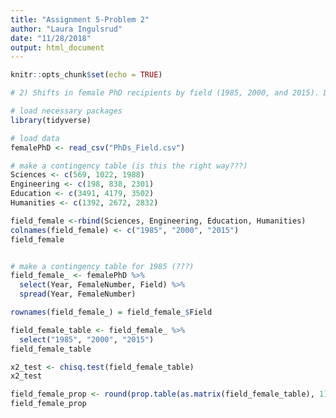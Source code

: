 ```yaml
---
title: "Assignment 5-Problem 2"
author: "Laura Ingulsrud"
date: "11/28/2018"
output: html_document
---
```


```r
knitr::opts_chunk$set(echo = TRUE)

# 2) Shifts in female PhD recipients by field (1985, 2000, and 2015). Describe if and how there was a shift in PhDs awarded to females in four fields (Physical and Earth Sciences, Engineering, Education, and Humanities & Arts) in 1985, 2000, and 2015. Describe your results statistically, in a graph or table, and in text. Note: There are several ways that you can interpret this question. You are invited to decide which you think is/are most interesting. Just be really clear about what you are asking/answering in your report.
```

```r

# load necessary packages
library(tidyverse)

# load data
femalePhD <- read_csv("PhDs_Field.csv")

# make a contingency table (is this the right way???)
Sciences <- c(569, 1022, 1988)
Engineering <- c(198, 838, 2301)
Education <- c(3491, 4179, 3502)
Humanities <- c(1392, 2672, 2832)

field_female <-rbind(Sciences, Engineering, Education, Humanities)
colnames(field_female) <- c("1985", "2000", "2015")
field_female


# make a contingency table for 1985 (???)
field_female_ <- femalePhD %>% 
  select(Year, FemaleNumber, Field) %>% 
  spread(Year, FemaleNumber)

rownames(field_female_) = field_female_$Field

field_female_table <- field_female_ %>% 
  select("1985", "2000", "2015")
field_female_table

x2_test <- chisq.test(field_female_table)
x2_test

field_female_prop <- round(prop.table(as.matrix(field_female_table), 1), 2)
field_female_prop

```

